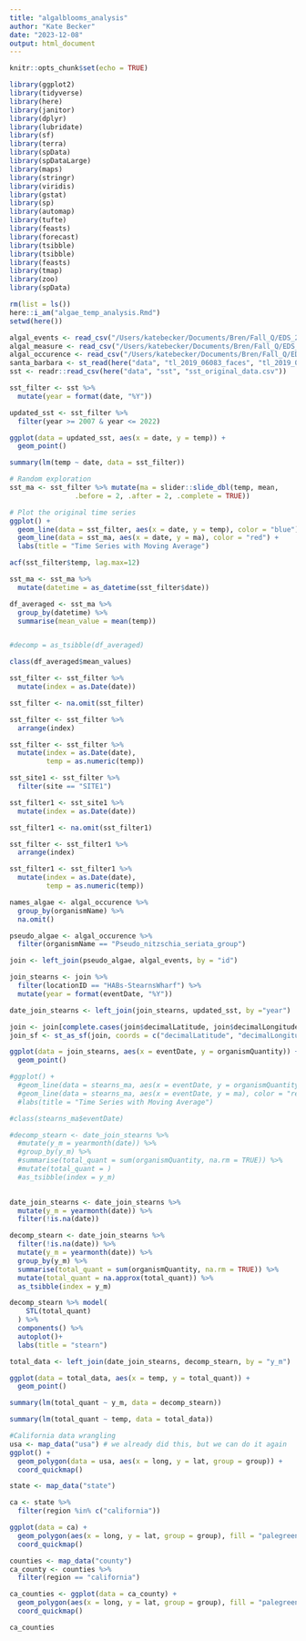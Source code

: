 ```yaml
---
title: "algalblooms_analysis"
author: "Kate Becker"
date: "2023-12-08"
output: html_document
---
```


```r
knitr::opts_chunk$set(echo = TRUE)
```

```r
library(ggplot2)
library(tidyverse)
library(here)
library(janitor)
library(dplyr)
library(lubridate)
library(sf)
library(terra)
library(spData)
library(spDataLarge)
library(maps)
library(stringr)
library(viridis)
library(gstat)
library(sp)
library(automap)
library(tufte)
library(feasts)
library(forecast)
library(tsibble)
library(tsibble)
library(feasts)
library(tmap)
library(zoo)
library(spData)

```

```r
rm(list = ls())
here::i_am("algae_temp_analysis.Rmd")
setwd(here())
```

```r
algal_events <- read_csv("/Users/katebecker/Documents/Bren/Fall_Q/EDS_222/ final_proj/algalblooms_sb/data/edi/event.csv")
algal_measure <- read_csv("/Users/katebecker/Documents/Bren/Fall_Q/EDS_222/ final_proj/algalblooms_sb/data/edi/extendedmeasurementorfact.csv")
algal_occurence <- read_csv("/Users/katebecker/Documents/Bren/Fall_Q/EDS_222/ final_proj/algalblooms_sb/data/edi/occurrence.csv")
santa_barbara <- st_read(here("data", "tl_2019_06083_faces", "tl_2019_06083_faces.shp"))
sst <- readr::read_csv(here("data", "sst", "sst_original_data.csv"))
```

```r
sst_filter <- sst %>%
  mutate(year = format(date, "%Y"))

updated_sst <- sst_filter %>%
  filter(year >= 2007 & year <= 2022)

```

```r
ggplot(data = updated_sst, aes(x = date, y = temp)) +
  geom_point()
```

```r
summary(lm(temp ~ date, data = sst_filter))
```


```r
# Random exploration 
sst_ma <- sst_filter %>% mutate(ma = slider::slide_dbl(temp, mean,
                .before = 2, .after = 2, .complete = TRUE))

# Plot the original time series
ggplot() +
  geom_line(data = sst_filter, aes(x = date, y = temp), color = "blue") +
  geom_line(data = sst_ma, aes(x = date, y = ma), color = "red") +
  labs(title = "Time Series with Moving Average")

```

```r
acf(sst_filter$temp, lag.max=12)
```


```r
sst_ma <- sst_ma %>%
  mutate(datetime = as_datetime(sst_filter$date))

df_averaged <- sst_ma %>%
  group_by(datetime) %>%
  summarise(mean_value = mean(temp))


#decomp = as_tsibble(df_averaged)

class(df_averaged$mean_values)
```

```r
sst_filter <- sst_filter %>%
  mutate(index = as.Date(date))

sst_filter <- na.omit(sst_filter)

sst_filter <- sst_filter %>%
  arrange(index)

sst_filter <- sst_filter %>%
  mutate(index = as.Date(date),
         temp = as.numeric(temp))

sst_site1 <- sst_filter %>%
  filter(site == "SITE1")

sst_filter1 <- sst_site1 %>%
  mutate(index = as.Date(date))

sst_filter1 <- na.omit(sst_filter1)

sst_filter <- sst_filter1 %>%
  arrange(index)

sst_filter1 <- sst_filter1 %>%
  mutate(index = as.Date(date),
         temp = as.numeric(temp))

```

```r
names_algae <- algal_occurence %>%
  group_by(organismName) %>%
  na.omit()

pseudo_algae <- algal_occurence %>%
  filter(organismName == "Pseudo_nitzschia_seriata_group")

join <- left_join(pseudo_algae, algal_events, by = "id")

join_stearns <- join %>%
  filter(locationID == "HABs-StearnsWharf") %>%
  mutate(year = format(eventDate, "%Y"))

date_join_stearns <- left_join(join_stearns, updated_sst, by ="year")

join <- join[complete.cases(join$decimalLatitude, join$decimalLongitude), ]
join_sf <- st_as_sf(join, coords = c("decimalLatitude", "decimalLongitude"), crs = 4326)

ggplot(data = join_stearns, aes(x = eventDate, y = organismQuantity)) +
  geom_point()


```

```r
#ggplot() +
  #geom_line(data = stearns_ma, aes(x = eventDate, y = organismQuantity), color = "blue") +
  #geom_line(data = stearns_ma, aes(x = eventDate, y = ma), color = "red") +
  #labs(title = "Time Series with Moving Average")

#class(stearns_ma$eventDate)

#decomp_stearn <- date_join_stearns %>%
  #mutate(y_m = yearmonth(date)) %>%
  #group_by(y_m) %>%
  #summarise(total_quant = sum(organismQuantity, na.rm = TRUE)) %>%
  #mutate(total_quant = )
  #as_tsibble(index = y_m)
  
```
```r
date_join_stearns <- date_join_stearns %>%
  mutate(y_m = yearmonth(date)) %>%
  filter(!is.na(date))

```


```r
decomp_stearn <- date_join_stearns %>%
  filter(!is.na(date)) %>%
  mutate(y_m = yearmonth(date)) %>%
  group_by(y_m) %>%
  summarise(total_quant = sum(organismQuantity, na.rm = TRUE)) %>%
  mutate(total_quant = na.approx(total_quant)) %>%
  as_tsibble(index = y_m)
```


```r
decomp_stearn %>% model(
    STL(total_quant)
  ) %>%
  components() %>%
  autoplot()+
  labs(title = "stearn")
```

```r
total_data <- left_join(date_join_stearns, decomp_stearn, by = "y_m")
```

```r
ggplot(data = total_data, aes(x = temp, y = total_quant)) +
  geom_point()
```

```r
summary(lm(total_quant ~ y_m, data = decomp_stearn))
```

```r
summary(lm(total_quant ~ temp, data = total_data))
```


```r
#California data wrangling 
usa <- map_data("usa") # we already did this, but we can do it again
ggplot() + 
  geom_polygon(data = usa, aes(x = long, y = lat, group = group)) + 
  coord_quickmap()

state <- map_data("state")

ca <- state %>%
  filter(region %in% c("california"))

ggplot(data = ca) + 
  geom_polygon(aes(x = long, y = lat, group = group), fill = "palegreen", color = "black") + 
  coord_quickmap()

counties <- map_data("county")
ca_county <- counties %>%
  filter(region == "california")

ca_counties <- ggplot(data = ca_county) + 
  geom_polygon(aes(x = long, y = lat, group = group), fill = "palegreen", color = "black") + 
  coord_quickmap()

ca_counties
```

